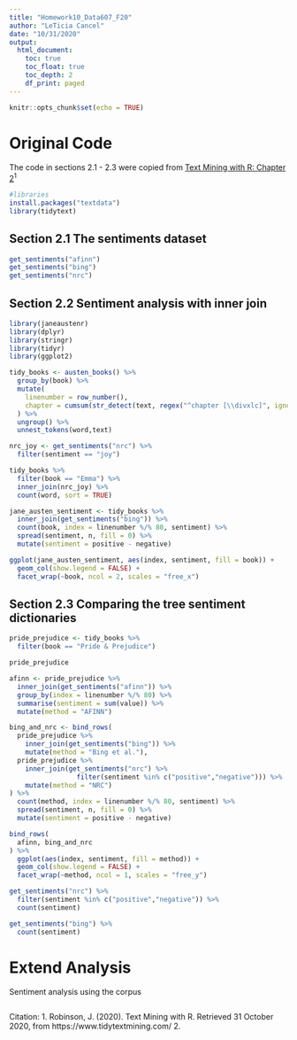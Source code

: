 ```yaml
---
title: "Homework10_Data607_F20"
author: "LeTicia Cancel"
date: "10/31/2020"
output: 
  html_document:
    toc: true
    toc_float: true
    toc_depth: 2
    df_print: paged
---
```


```r
knitr::opts_chunk$set(echo = TRUE)
```

# Original Code

The code in sections 2.1 - 2.3 were copied from [Text Mining with R: Chapter 2](https://www.tidytextmining.com/sentiment.html)^1^

```r
#libraries
install.packages("textdata")
library(tidytext)
```
## Section 2.1 The sentiments dataset
```r
get_sentiments("afinn")
get_sentiments("bing")
get_sentiments("nrc")
```


## Section 2.2 Sentiment analysis with inner join
```r
library(janeaustenr)
library(dplyr)
library(stringr)
library(tidyr)
library(ggplot2)

tidy_books <- austen_books() %>%
  group_by(book) %>%
  mutate(
    linenumber = row_number(),
    chapter = cumsum(str_detect(text, regex("^chapter [\\divxlc]", ignore_case = TRUE)))
  ) %>%
  ungroup() %>%
  unnest_tokens(word,text)

nrc_joy <- get_sentiments("nrc") %>%
  filter(sentiment == "joy")

tidy_books %>%
  filter(book == "Emma") %>%
  inner_join(nrc_joy) %>%
  count(word, sort = TRUE)

jane_austen_sentiment <- tidy_books %>%
  inner_join(get_sentiments("bing")) %>%
  count(book, index = linenumber %/% 80, sentiment) %>%
  spread(sentiment, n, fill = 0) %>%
  mutate(sentiment = positive - negative)

ggplot(jane_austen_sentiment, aes(index, sentiment, fill = book)) +
  geom_col(show.legend = FALSE) +
  facet_wrap(~book, ncol = 2, scales = "free_x")
```
## Section 2.3 Comparing the tree sentiment dictionaries
```r
pride_prejudice <- tidy_books %>%
  filter(book == "Pride & Prejudice")

pride_prejudice

afinn <- pride_prejudice %>%
  inner_join(get_sentiments("afinn")) %>%
  group_by(index = linenumber %/% 80) %>%
  summarise(sentiment = sum(value)) %>%
  mutate(method = "AFINN")

bing_and_nrc <- bind_rows(
  pride_prejudice %>%
    inner_join(get_sentiments("bing")) %>%
    mutate(method = "Bing et al."),
  pride_prejudice %>%
    inner_join(get_sentiments("nrc") %>%
                 filter(sentiment %in% c("positive","negative"))) %>%
    mutate(method = "NRC")
) %>%
  count(method, index = linenumber %/% 80, sentiment) %>%
  spread(sentiment, n, fill = 0) %>%
  mutate(sentiment = positive - negative)

bind_rows(
  afinn, bing_and_nrc
) %>%
  ggplot(aes(index, sentiment, fill = method)) +
  geom_col(show.legend = FALSE) +
  facet_wrap(~method, ncol = 1, scales = "free_y")

get_sentiments("nrc") %>%
  filter(sentiment %in% c("positive","negative")) %>%
  count(sentiment)

get_sentiments("bing") %>%
  count(sentiment)
```

# Extend Analysis

Sentiment analysis using the corpus 
```r

```


Citation: 
1. Robinson, J. (2020). Text Mining with R. Retrieved 31 October 2020, from https://www.tidytextmining.com/
2. 